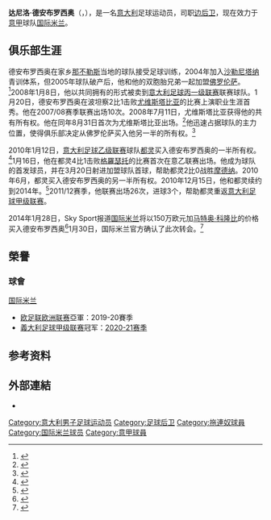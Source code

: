{{noteta
|G1=足球
|G2=uefa
|1=zh-hans:德安布罗西奥;zh-hk:迪岩布斯奧;
}}

{{infobox Football biography
| name = 达尼洛·德安布罗西奥<br>Danilo D'Ambrosio
| fullname  = Danilo D'Ambrosio
| image = [[File:Danilo_DAmbrosio_20140802.jpg|200px]]
| caption = 德安布罗西奥为[[国际米兰足球俱乐部|国际米兰]]出战
| birth_date   = {{birth date and age|1988|9|9|df=y}}
| birth_place   = [[意大利|意大利]][[那不勒斯|那不勒斯]]
| height   = {{height|m=1.85}}
| position  = [[后卫_(足球)#边后卫|边后卫]]
| currentclub   = [[国际米兰足球俱乐部|国际米兰]]
| clubnumber   = 33
| youthyears1   = 2004–2005 | youthclubs1 = [[沙勒尼塔纳足球俱乐部|沙勒尼塔纳]]
| youthyears2   = 2005–2008 | youthclubs2 = [[佛罗伦萨足球俱乐部|佛罗伦萨]]
| years1   = 2008 | clubs1 = {{le|波坦察足球俱樂部|Potenza S. C.|波坦察}}   | caps1 = 10 | goals1 = 0
| years2   = 2008–2010 | clubs2 = [[尤维斯塔比亚足球俱乐部|尤维斯塔比亚]] | caps2 = 48 | goals2 = 3
| years3   = 2010–2014 | clubs3 = [[都灵足球俱乐部|都灵]]  | caps3 = 119 | goals3 = 10
| years4   = 2014– | clubs4 = [[国际米兰足球俱乐部|国际米兰]] | caps4 = 172 | goals4 = 13
| totalcaps  = 
| totalgoals   = 
| nationalyears1 = 2004
| nationalteam1  = [[意大利16岁以下国家足球队|意大利U16]]
| nationalcaps1  = 5
| nationalgoals1 = 2
| nationalyears2 = 2004
| nationalteam2  = [[意大利17岁以下国家足球队|意大利U17]]
| nationalcaps2  = 3
| nationalgoals2 = 0
| nationalyears3 = 2010
| nationalteam3  = [[意大利21岁以下国家足球队|意大利U21]]
| nationalcaps3  = 3
| nationalgoals3 = 0
| nationalyears4 = 2017-
| nationalteam4  = [[意大利国家足球队|意大利]]
| nationalcaps4  = 3
| nationalgoals4 = 0
| pcupdate  = 2020年8月1日
| ntupdate  = 2018年6月1日
}}
'''达尼洛·德安布罗西奥'''（{{lang-it|'''Danilo D'Ambrosio'''}}，{{bd|1988年|9月9日|catIdx=D'Ambrosio, Danilo}}），是一名[[意大利|意大利]]足球运动员，司职[[后卫_(足球)#边后卫|边后卫]]，现在效力于[[意大利足球甲级联赛|意甲]]球队[[国际米兰足球俱乐部|国际米兰]]。

==俱乐部生涯==
德安布罗西奥在家乡[[那不勒斯|那不勒斯]]当地的球队接受足球训练，2004年加入[[沙勒尼塔纳足球俱乐部|沙勒尼塔纳]]青训体系，但2005年球队破产后，他和他的双胞胎兄弟{{le|达里奥|Dario D'Ambrosio}}一起加盟[[佛罗伦萨足球俱乐部|佛罗伦萨]]。<ref>{{cite web|archiveurl=https://web.archive.org/web/20051029151835/http://www.acffiorentina.it/InfoPage.aspx?id=5659|url=http://www.acffiorentina.it/InfoPage.aspx?id=5659|title=Fiorentina ''Primavera'' 2005/2006|archivedate=2005-10-29|language=it|work=acffiorentina.it|deadurl=yes}}</ref>2008年1月8日，他以共同拥有的形式被卖到[[意大利足球丙一级联赛|意大利足球丙一级联赛]]联赛球队{{le|波坦察足球俱乐部|Potenza S. C.|波坦察}}。1月20日，德安布罗西奥在波坦察2比1击败[[尤维斯塔比亚足球俱乐部|尤维斯塔比亚]]的比赛上演职业生涯首秀。他在2007/08赛季联赛出场10次。2008年7月11日，尤维斯塔比亚获得他的共有所有权。他在同年8月31日首次为尤维斯塔比亚出场。<ref>{{Cite web |url=http://www.tuttomercatoweb.com/serie-a/ufficiale-cinque-operazioni-minori-per-la-fiorentina-113089 |title=UFFICIALE: cinque operazioni minori per la Fiorentina |access-date=2014-09-18 |archive-date=2021-03-01 |archive-url=https://web.archive.org/web/20210301082140/https://www.tuttomercatoweb.com/serie-a/ufficiale-cinque-operazioni-minori-per-la-fiorentina-113089 |dead-url=no }}</ref>他迅速占据球队的主力位置，使得俱乐部决定从佛罗伦萨买入他另一半的所有权。<ref>{{Cite web |url=http://www.tuttomercatoweb.com/serie-a/lega-calcio-tutti-i-risultati-delle-buste-157959 |title=Lega Calcio, tutti i risultati delle buste |access-date=2014-09-18 |archive-date=2021-03-01 |archive-url=https://web.archive.org/web/20210301080656/https://www.tuttomercatoweb.com/serie-a/lega-calcio-tutti-i-risultati-delle-buste-157959 |dead-url=no }}</ref>

2010年1月12日，[[意大利足球乙级联赛|意大利足球乙级联赛]]球队[[都灵足球俱乐部|都灵]]买入德安布罗西奥的一半所有权。<ref>{{cite news|url=http://www.torinofc.it/content/view/5771/61/|title=D'Ambrosio al Toro|date=13 January 2010|accessdate=15 January 2010|work=Torino FC|language=it|deadurl=yes|archiveurl=https://archive.is/20121208220122/http://www.torinofc.it/content/view/5771/61/|archivedate=2012-12-08}}</ref>1月16日，他在都灵4比1击败[[格羅瑟托足球俱樂部|格羅瑟托]]的比赛首次在意乙联赛出场。他成为球队的首发球员，并在3月20日射进加盟球队首球，帮助都灵2比0战胜[[摩德纳足球俱乐部|摩德纳]]。2010年6月，都灵买入德安布罗西奥的另一半所有权。2010年12月15日，他和都灵续约到2014年。<ref>{{Cite web |url=http://www.calcionews24.com/ufficiale-torino-rinnova-danilo-d-ambrosio-fino-al-2014-115844.html |title=Ufficiale Torino Rinnova Danilo D'Ambrosio Fino Al 2014 |access-date=2015-05-25 |archive-date=2016-03-04 |archive-url=https://web.archive.org/web/20160304030231/http://www.calcionews24.com/ufficiale-torino-rinnova-danilo-d-ambrosio-fino-al-2014-115844.html |dead-url=no }}</ref>2011/12赛季，他联赛出场26次，进球3个，帮助都灵重返[[意大利足球甲级联赛|意大利足球甲级联赛]]。

2014年1月28日，Sky Sport报道[[国际米兰足球俱乐部|国际米兰]]将以150万欧元加[[Matteo_Colombi|马特奥·科隆比]]的价格买入德安布罗西奥<ref>{{Cite web |url=http://www.toronews.net/index.php/calciomercato/toro-d-ambrosio-inter-la-telenovela-e-finita |title=Toro D'Ambrosio Inter la Telenovela e Finita |accessdate=2014-09-18 |archive-date=2014-02-01 |archive-url=https://web.archive.org/web/20140201175649/http://www.toronews.net/index.php/calciomercato/toro-d-ambrosio-inter-la-telenovela-e-finita |dead-url=yes }}</ref>1月30日，国际米兰官方确认了此次转会。<ref>{{Cite web |url=http://www.inter.it/en/news/44797 |title=存档副本 |access-date=2014-09-18 |archive-date=2019-02-26 |archive-url=https://web.archive.org/web/20190226111305/https://www.inter.it/en/news/44797 |dead-url=no }}</ref>

== 榮譽 ==
=== 球會 ===
;{{flagicon|ITA}} [[国际米兰足球俱乐部|国际米兰]]
*[[欧足联欧洲联赛|欧足联欧洲联赛]]亞軍：2019-20賽季
*[[義大利足球甲级联赛|義大利足球甲级联赛]]冠军：[[2020年至2021年義大利足球甲级联赛|2020-21赛季]]

==参考资料==
{{reflist}}
==外部連結==
* {{Soccerway}}
{{國際米蘭球員名單}}

{{DEFAULTSORT:D'Ambrosio, Danilo}}
[[Category:意大利男子足球运动员|Category:意大利男子足球运动员]]
[[Category:足球后卫|Category:足球后卫]]
[[Category:拖連奴球員|Category:拖連奴球員]]
[[Category:国际米兰球员|Category:国际米兰球员]]
[[Category:意甲球員|Category:意甲球員]]